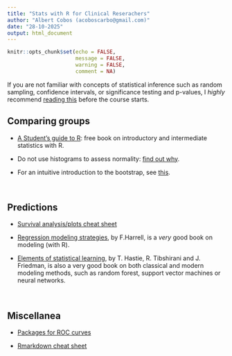 ```yaml
---
title: "Stats with R for Clinical Reserachers"
author: "Albert Cobos (acoboscarbo@gmail.com)"
date: "28-10-2025"
output: html_document
---
```



```r
knitr::opts_chunk$set(echo = FALSE, 
                      message = FALSE, 
                      warning = FALSE,
                      comment = NA)

```

If you are not familiar with concepts of statistical inference such as random sampling, confidence intervals, or significance testing and p-values, I *highly* recommend [reading this](https://acobos.github.io/DA/statistical-inference.html) before the course starts. 



## Comparing groups


- [A Student’s guide to R](https://cran.r-project.org/doc/contrib/Horton+Pruim+Kaplan_MOSAIC-StudentGuide.pdf): free book on introductory and intermediate statistics with R.

- Do not use histograms to assess normality: [find out why](https://statisticsbyjim.com/basics/assessing-normality-histograms-probability-plots/).

- For an intuitive introduction to the bootstrap, see [this](https://statisticsbyjim.com/hypothesis-testing/bootstrapping/).

\

## Predictions

- [Survival analysis/plots cheat sheet](https://rpkgs.datanovia.com/survminer/survminer_cheatsheet.pdf)

- [Regression modeling strategies](https://www.amazon.com/Regression-Modeling-Strategies-Applications-Statistics-dp-3319194240/dp/3319194240/ref=dp_ob_title_bk), by F.Harrell, is a _very_ good book on modeling (with R).

- [Elements of statistical learning](https://hastie.su.domains/Papers/ESLII.pdf), by T. Hastie, R. Tibshirani and J. Friedman, is also a very good book on both classical and modern modeling methods, such as random forest, support vector machines or neural networks.

\

## Miscellanea

- [Packages for ROC curves](https://rviews.rstudio.com/2019/03/01/some-r-packages-for-roc-curves/)

- [Rmarkdown cheat sheet](https://www.rstudio.com/wp-content/uploads/2015/02/rmarkdown-cheatsheet.pdf)